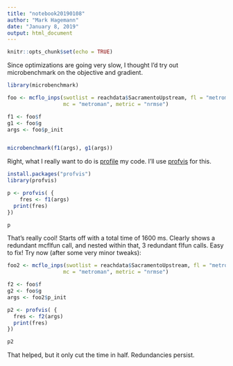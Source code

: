 ```yaml
---
title: "notebook20190108"
author: "Mark Hagemann"
date: "January 8, 2019"
output: html_document
---
```


```r
knitr::opts_chunk$set(echo = TRUE)
```

Since optimizations are going very slow, I thought I'd try out microbenchmark on the objective and gradient. 

```r
library(microbenchmark)

foo <- mcflo_inps(swotlist = reachdata$SacramentoUpstream, fl = "metroman", 
                  mc = "metroman", metric = "nrmse")

f1 <- foo$f
g1 <- foo$g
args <- foo$p_init


microbenchmark(f1(args), g1(args))

```


Right, what I really want to do is [profile](http://adv-r.had.co.nz/Profiling.html) my code. I'll use [profvis](https://rstudio.github.io/profvis/) for this.

```r
install.packages("profvis")
library(profvis)

p <- profvis( {
    fres <- f1(args)
  print(fres)
})

p
```

That's really cool! Starts off with a total time of 1600 ms. Clearly shows a redundant mcflfun call, and nested within that, 3 redundant flfun calls. Easy to fix! Try now (after some very minor tweaks):

```r
foo2 <- mcflo_inps(swotlist = reachdata$SacramentoUpstream, fl = "metroman", 
                  mc = "metroman", metric = "nrmse")

f2 <- foo$f
g2 <- foo$g
args <- foo2$p_init

p2 <- profvis( {
  fres <- f2(args)
  print(fres)
})

p2
```


That helped, but it only cut the time in half. Redundancies persist.